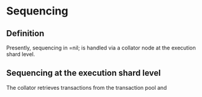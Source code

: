 # Sequencing

## Definition

Presently, sequencing in =nil; is handled via a collator node at the execution shard level.

## Sequencing at the execution shard level

The collator retrieves transactions from the transaction pool and 
